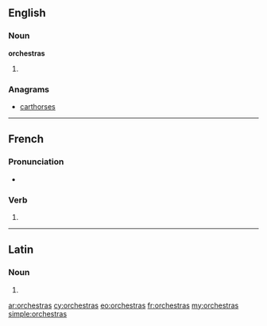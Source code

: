 ==English==

===Noun===
'''orchestras'''

# {{plural of|[[orchestra]]}}

===Anagrams===
* [[carthorses#English|carthorses]]

----

==French==

===Pronunciation===
* {{IPA|lang=fr|/ɔʁ.kɛs.tʁa/}}

===Verb===
{{fr-verb-form}}

# {{conjugation of|orchestrer||2|s|[[past historic]]|lang=fr}}

----

==Latin==

===Noun===
{{la-noun-form|orchēstrās}}

# {{inflection of|orchestra|orchēstra|acc|p|lang=la}}


[[ar:orchestras]]
[[cy:orchestras]]
[[eo:orchestras]]
[[fr:orchestras]]
[[my:orchestras]]
[[simple:orchestras]]